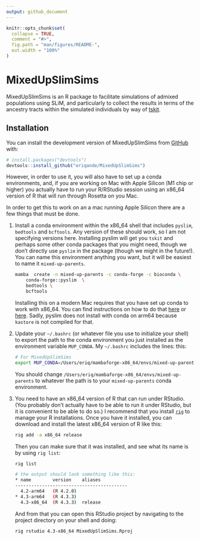 ```yaml
---
output: github_document
---
```


<!-- README.md is generated from README.Rmd. Please edit that file -->

```r
knitr::opts_chunk$set(
  collapse = TRUE,
  comment = "#>",
  fig.path = "man/figures/README-",
  out.width = "100%"
)
```

# MixedUpSlimSims

<!-- badges: start -->
<!-- badges: end -->

MixedUpSlimSims is an R package to facilitate simulations
of admixed populations using SLiM, and particularly to collect the results
in terms of the ancestry tracts within the simulated individuals by way of
[tskit](https://tskit.dev/).


## Installation

You can install the development version of MixedUpSlimSims from [GitHub](https://github.com/) with:

``` r
# install.packages("devtools")
devtools::install_github("eriqande/MixedUpSlimSims")
```

However, in order to use it, you will also have to set up a conda environments,
and, if you are working on Mac with Apple Silicon (M1 chip or higher) you actually
have to run your R/RStudio session using an x86_64 version of R that will
run through Rosetta on you Mac.

In order to get this to work on an a mac running Apple Silicon
there are a few things that must be done.

1.  Install a conda environment within the x86_64 shell that includes `pyslim`, 
    `bedtools` and `bcftools`.  Any version of these should work, so I am not
    specifying versions here.  Installing pyslim will get you `tskit` and perhaps
    some other conda packages that you might need, though we don't directly use
    `pyslim` in the package (though we might in the future!).  You can name
    this environment anything you want,
    but it will be easiest to name it `mixed-up-parents`.

    ```sh
    mamba  create -n mixed-up-parents -c conda-forge -c bioconda \
        conda-forge::pyslim  \
        bedtools \
        bcftools
    ```

    Installing this on a modern Mac requires that you have set up conda to
    work with x86_64. You can find
    instructions on how to do that [here](https://towardsdatascience.com/how-to-install-miniconda-x86-64-apple-m1-side-by-side-on-mac-book-m1-a476936bfaf0) or
    [here](https://taylorreiter.github.io/2022-04-05-Managing-multiple-architecture-specific-installations-of-conda-on-apple-M1/).
    Sadly, pyslim does not install with conda on arm64 because `kastore` is not compiled for that.  


2.  Update your `~/.bashrc` (or whatever file you use to initialize your shell)
    to export the path to the conda environment you just installed as the
    environment variable `MUP_CONDA`.  My `~/.bashrc` includes the lines:
    this:
    
    ```sh
    
    # For MixedUpSlimSims
    export MUP_CONDA=/Users/eriq/mambaforge-x86_64/envs/mixed-up-parents
    
    ```
    
    You should change `/Users/eriq/mambaforge-x86_64/envs/mixed-up-parents`
    to whatever the path is to your `mixed-up-parents` conda environment. 
    

2.  You need to have an x86_64 version of R that can run under RStudio. (You probably don't
    actually have to be able to run it under RStudio, but it is convenient to be able to
    do so.) I recommend that you install [`rig`](https://github.com/r-lib/rig) to manage
    your R installations. Once you have it installed, you can download and install the
    latest x86_64 version of R like this:

    ```sh
    rig add -a x86_64 release
    ```

    Then you can make sure that it was installed, and see what its name is by using `rig list`:

    ```sh
    rig list
        
    # the output should look something like this:
    * name        version    aliases
    ------------------------------------------
      4.2-arm64   (R 4.2.0)
    * 4.3-arm64   (R 4.3.3)
      4.3-x86_64  (R 4.3.3)  release
    ```

    And from that you can open this RStudio project by navigating to the project directory on your shell and doing:

    ```sh
    rig rstudio 4.3-x86_64 MixedUpSlimSims.Rproj
    ```


